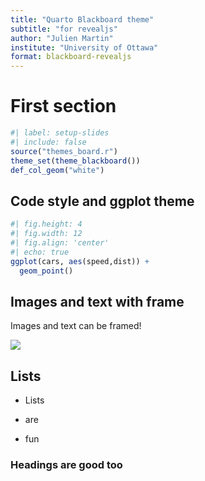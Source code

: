 ```yaml
---
title: "Quarto Blackboard theme"
subtitle: "for revealjs"
author: "Julien Martin"
institute: "University of Ottawa"
format: blackboard-revealjs
---
```

# First section

<!-- needed if you want the ggplot theme associated -->
```r
#| label: setup-slides
#| include: false
source("themes_board.r")
theme_set(theme_blackboard())
def_col_geom("white")
```

## Code style and ggplot theme

```r
#| fig.height: 4
#| fig.width: 12
#| fig.align: 'center'
#| echo: true
ggplot(cars, aes(speed,dist)) +
  geom_point()
```

## Images and text with frame

:::{.framed}
Images and text can be framed!
:::

![](https://via.placeholder.com/450x200){.framed}

## Lists

- Lists

- are 

- fun

### Headings are good too